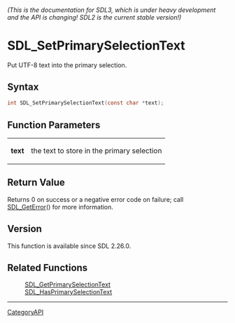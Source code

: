 ====== (This is the documentation for SDL3, which is under heavy development and the API is changing! SDL2 is the current stable version!) ======
= SDL_SetPrimarySelectionText =

Put UTF-8 text into the primary selection.

== Syntax ==

<syntaxhighlight lang='c'>
int SDL_SetPrimarySelectionText(const char *text);
</syntaxhighlight>

== Function Parameters ==

{|
|'''text'''
|the text to store in the primary selection
|}

== Return Value ==

Returns 0 on success or a negative error code on failure; call
[[SDL_GetError]]() for more information.

== Version ==

This function is available since SDL 2.26.0.

== Related Functions ==

:[[SDL_GetPrimarySelectionText]]
:[[SDL_HasPrimarySelectionText]]

----
[[CategoryAPI]]


